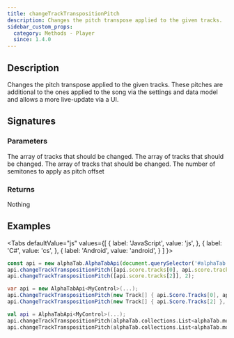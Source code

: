 ```yaml
---
title: changeTrackTranspositionPitch
description: Changes the pitch transpose applied to the given tracks.
sidebar_custom_props:
  category: Methods - Player
  since: 1.4.0
---
```


<SinceBadge since="1.4.0" />


## Description
Changes the pitch transpose applied to the given tracks. These pitches are additional to the ones
applied to the song via the settings and data model and allows a more live-update via a UI.

## Signatures

<TypeTable>
    <TypeRow type="js" name="function changeTrackVolume(tracks, semitones)" />
    <TypeRow type="net" name="void ChangeTrackVolume(Track[] tracks, double semitones)" />
    <TypeRow type="android" name="fun changeTrackVolume(tracks: alphaTab.collections.List<alphaTab.model.Track>, semitones: Double): Unit" />
</TypeTable>

### Parameters

<ParameterTable>
    <ParameterRow platform="js" name="tracks" type="alphaTab.model.Tracks[]">
        The array of tracks that should be changed.
    </ParameterRow>
    <ParameterRow platform="net" name="tracks" type="AlphaTab.Model.Tracks[]">
        The array of tracks that should be changed.
    </ParameterRow>
    <ParameterRow platform="android" name="tracks" type="alphaTab.collections.List<alphaTab.model.Track>">
        The array of tracks that should be changed.
    </ParameterRow>
    <ParameterRow platform="all" name="semitones" type="double">
        The number of semitones to apply as pitch offset
    </ParameterRow>
</ParameterTable>

### Returns
Nothing

## Examples

<Tabs
  defaultValue="js"
  values={[
    { label: 'JavaScript', value: 'js', },
    { label: 'C#', value: 'cs', },
    { label: 'Android', value: 'android', }
  ]
}>
<TabItem value="js">

```js
const api = new alphaTab.AlphaTabApi(document.querySelector('#alphaTab'));
api.changeTrackTranspositionPitch([api.score.tracks[0], api.score.tracks[1]], 3);
api.changeTrackTranspositionPitch([api.score.tracks[2]], 2);
```

</TabItem>
<TabItem value="cs">

```csharp
var api = new AlphaTabApi<MyControl>(...);
api.ChangeTrackTranspositionPitch(new Track[] { api.Score.Tracks[0], api.Score.Tracks[1] }, 3);
api.ChangeTrackTranspositionPitch(new Track[] { api.Score.Tracks[2] }, 3);
```

</TabItem>
<TabItem value="android">

```kotlin
val api = AlphaTabApi<MyControl>(...);
api.changeTrackTranspositionPitch(alphaTab.collections.List<alphaTab.model.Track>(api.score.tracks[0], api.score.tracks[1]), 3);
api.changeTrackTranspositionPitch(alphaTab.collections.List<alphaTab.model.Track>(api.score.tracks[2]), 2);
```

</TabItem>
</Tabs>